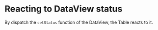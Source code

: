 
# Reacting to DataView status

By dispatch the `setStatus` function of the DataView, the Table reacts to it.

<Playground files={files} />
